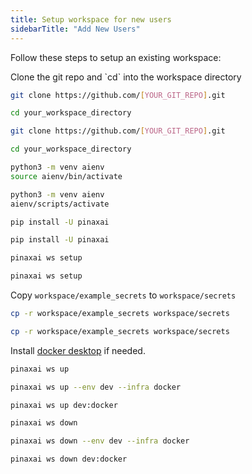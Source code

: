 ```yaml
---
title: Setup workspace for new users
sidebarTitle: "Add New Users"
---
```


Follow these steps to setup an existing workspace:

<Steps>

<Step title="Clone git repository">
Clone the git repo and `cd` into the workspace directory

<CodeGroup>

```bash Mac
git clone https://github.com/[YOUR_GIT_REPO].git

cd your_workspace_directory
```

```bash Windows
git clone https://github.com/[YOUR_GIT_REPO].git

cd your_workspace_directory
```

</CodeGroup>

</Step>
<Step title="Create and activate a virtual env">

<CodeGroup>

```bash Mac
python3 -m venv aienv
source aienv/bin/activate
```

```bash Windows
python3 -m venv aienv
aienv/scripts/activate
```

</CodeGroup>

</Step>
<Step title="Install pinaxai">

<CodeGroup>

```bash Mac
pip install -U pinaxai
```

```bash Windows
pip install -U pinaxai
```

</CodeGroup>

</Step>
<Step title="Setup workspace">

<CodeGroup>

```bash Mac
pinaxai ws setup
```

```bash Windows
pinaxai ws setup
```

</CodeGroup>

</Step>
<Step title="Copy secrets">

Copy `workspace/example_secrets` to `workspace/secrets`

<CodeGroup>

```bash Mac
cp -r workspace/example_secrets workspace/secrets
```

```bash Windows
cp -r workspace/example_secrets workspace/secrets
```

</CodeGroup>

</Step>
<Step title="Start workspace">

<Note>

Install [docker desktop](https://docs.docker.com/desktop/install/mac-install/) if needed.

</Note>

<CodeGroup>

```bash terminal
pinaxai ws up
```

```bash full options
pinaxai ws up --env dev --infra docker
```

```bash shorthand
pinaxai ws up dev:docker
```

</CodeGroup>

</Step>
<Step title="Stop workspace">

<CodeGroup>

```bash terminal
pinaxai ws down
```

```bash full options
pinaxai ws down --env dev --infra docker
```

```bash shorthand
pinaxai ws down dev:docker
```

</CodeGroup>

</Step>

</Steps>
